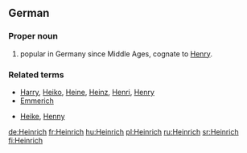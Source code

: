 ==German==

===Proper noun===
{{infl|de|proper noun}}

# {{given name|male|lang=de}} popular in Germany since Middle Ages, cognate to [[Henry]].

===Related terms===
* [[Harry#German|Harry]], [[Heiko]], [[Heine]], [[Heinz]], [[Henri]], [[Henry#German|Henry]]
* [[Emmerich]]
* {{i-c|feminine forms}} [[Heike]], [[Henny]]

[[de:Heinrich]]
[[fr:Heinrich]]
[[hu:Heinrich]]
[[pl:Heinrich]]
[[ru:Heinrich]]
[[sr:Heinrich]]
[[fi:Heinrich]]
